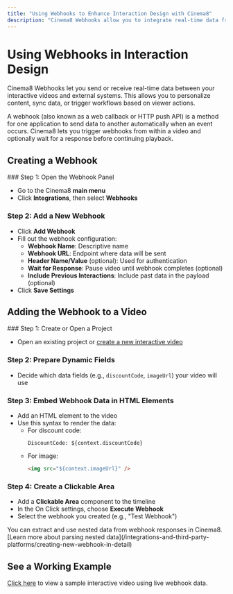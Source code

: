 ```yaml
---
title: "Using Webhooks to Enhance Interaction Design with Cinema8"
description: "Cinema8 Webhooks allow you to integrate real-time data from external systems into interactive videos. This guide explains how to configure and use them."
---
```



# Using Webhooks in Interaction Design

Cinema8 Webhooks let you send or receive real-time data between your interactive videos and external systems. This allows you to personalize content, sync data, or trigger workflows based on viewer actions.

<Callout type="info">
A webhook (also known as a web callback or HTTP push API) is a method for one application to send data to another automatically when an event occurs. Cinema8 lets you trigger webhooks from within a video and optionally wait for a response before continuing playback.
</Callout>

## Creating a Webhook

<Steps>
### Step 1: Open the Webhook Panel

- Go to the Cinema8 **main menu**
- Click **Integrations**, then select **Webhooks**

### Step 2: Add a New Webhook

- Click **Add Webhook**
- Fill out the webhook configuration:
  - **Webhook Name**: Descriptive name
  - **Webhook URL**: Endpoint where data will be sent
  - **Header Name/Value** (optional): Used for authentication
  - **Wait for Response**: Pause video until webhook completes (optional)
  - **Include Previous Interactions**: Include past data in the payload (optional)
- Click **Save Settings**
</Steps>

## Adding the Webhook to a Video

<Steps>
### Step 1: Create or Open a Project

- Open an existing project or [create a new interactive video](/create-and-edit-videos/creating-your-first-video)

### Step 2: Prepare Dynamic Fields

- Decide which data fields (e.g., `discountCode`, `imageUrl`) your video will use

### Step 3: Embed Webhook Data in HTML Elements

- Add an HTML element to the video
- Use this syntax to render the data:
  - For discount code:  
    ```
    DiscountCode: ${context.discountCode}
    ```
  - For image:  
    ```html
    <img src="${context.imageUrl}" />
    ```

### Step 4: Create a Clickable Area

- Add a **Clickable Area** component to the timeline
- In the On Click settings, choose **Execute Webhook**
- Select the webhook you created (e.g., "Test Webhook")
</Steps>

<Callout type="tip" title="Working with Nested Objects">
You can extract and use nested data from webhook responses in Cinema8.  
[Learn more about parsing nested data](/integrations-and-third-party-platforms/creating-new-webhook-in-detail)
</Callout>

## See a Working Example

[Click here](https://cinema8.com/video/zO1RvxDK) to view a sample interactive video using live webhook data.
